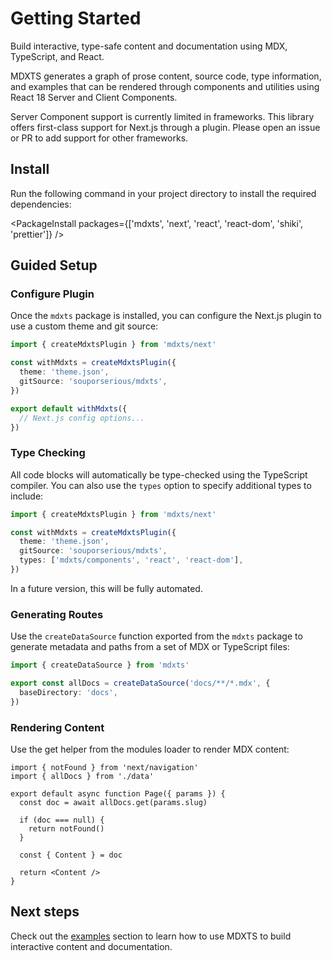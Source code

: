 # Getting Started

<Summary>

Build interactive, type-safe content and documentation using MDX,
TypeScript, and React.

MDXTS generates a graph of prose content, source code, type information, and examples that can be rendered through components and utilities using React 18 Server and Client Components.

</Summary>

<Note>
  Server Component support is currently limited in frameworks. This library
  offers first-class support for Next.js through a plugin. Please open an issue
  or PR to add support for other frameworks.
</Note>

## Install

Run the following command in your project directory to install the required dependencies:

<PackageInstall
  packages={['mdxts', 'next', 'react', 'react-dom', 'shiki', 'prettier']}
/>

## Guided Setup

### Configure Plugin

Once the `mdxts` package is installed, you can configure the Next.js plugin to use a custom theme and git source:

```ts filename="next.config.ts"
import { createMdxtsPlugin } from 'mdxts/next'

const withMdxts = createMdxtsPlugin({
  theme: 'theme.json',
  gitSource: 'souporserious/mdxts',
})

export default withMdxts({
  // Next.js config options...
})
```

### Type Checking

All code blocks will automatically be type-checked using the TypeScript compiler. You can also use the `types` option to specify additional types to include:

```ts filename="next.config.ts"
import { createMdxtsPlugin } from 'mdxts/next'

const withMdxts = createMdxtsPlugin({
  theme: 'theme.json',
  gitSource: 'souporserious/mdxts',
  types: ['mdxts/components', 'react', 'react-dom'],
})
```

<Note>In a future version, this will be fully automated.</Note>

### Generating Routes

Use the `createDataSource` function exported from the `mdxts` package to generate metadata and paths from a set of MDX or TypeScript files:

```ts filename="data.ts"
import { createDataSource } from 'mdxts'

export const allDocs = createDataSource('docs/**/*.mdx', {
  baseDirectory: 'docs',
})
```

### Rendering Content

Use the get helper from the modules loader to render MDX content:

```tsx filename="page.tsx"
import { notFound } from 'next/navigation'
import { allDocs } from './data'

export default async function Page({ params }) {
  const doc = await allDocs.get(params.slug)

  if (doc === null) {
    return notFound()
  }

  const { Content } = doc

  return <Content />
}
```

## Next steps

Check out the [examples](./examples/authoring) section to learn how to use MDXTS to build interactive content and documentation.
